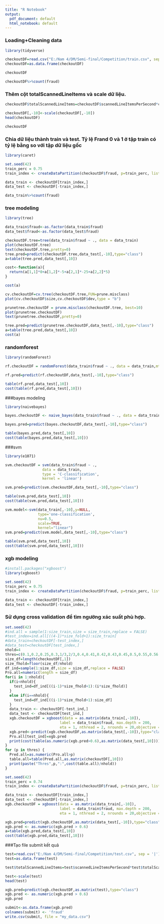 ---
title: "R Notebook"
output:
  pdf_document: default
  html_notebook: default
---

### Loading+Cleaning data
```{r}
library(tidyverse)

checkoutDF=read.csv("E:/Nam 4/DM/Semi-final/Competition/train.csv", sep = '|')
checkoutDF=as.data.frame(checkoutDF)
```

```{r}
checkoutDF
```


```{r}
checkoutDF%>%count(fraud)
```

### Thêm cột totalScannedLineItems và scale dữ liệu.
```{r}
checkoutDF$totalScannedLineItems=checkoutDF$scannedLineItemsPerSecond*checkoutDF$totalScanTimeInSeconds
```

```{r}
checkoutDF[,-10]<-scale(checkoutDF[,-10])
head(checkoutDF)
```
```{r}
checkoutDF
```
### Chia dữ liệu thành train và test. Tỷ lệ Frand 0 và 1 ở tập train có tỷ lệ bằng so với tập dữ liệu gốc
```{r}
library(caret)
```

```{r}
set.seed(42)
train_perc = 0.75
train_index <- createDataPartition(checkoutDF$fraud, p=train_perc, list=FALSE)

data_train <- checkoutDF[train_index,]
data_test <- checkoutDF[-train_index,]
```

```{r}
data_train%>%count(fraud)
```

### tree modeling
```{r}
library(tree)
```

```{r}
data_train$fraud<-as.factor(data_train$fraud)
data_test$fraud<-as.factor(data_test$fraud)
```

```{r}
checkoutDF.tree=tree(data_train$fraud ~ ., data = data_train)
plot(checkoutDF.tree)
text(checkoutDF.tree,pretty=0)
tree.pred=predict(checkoutDF.tree,data_test[,-10],type="class")
a=table(tree.pred,data_test[,10])
```

```{r}
cost<-function(a){
  return(a[1,1]*0+a[1,2]*-5+a[2,1]*-25+a[2,2]*5)
}
```

```{r}
cost(a)
```
```{r}
cv.checkoutDF=cv.tree(checkoutDF.tree,FUN=prune.misclass)
plot(cv.checkoutDF$size,cv.checkoutDF$dev,type = "b")
```
```{r}
prunetree.checkoutDF = prune.misclass(checkoutDF.tree, best=10)
plot(prunetree.checkoutDF)
text(prunetree.checkoutDF,pretty=0)
```
```{r}
tree.pred=predict(prunetree.checkoutDF,data_test[,-10],type="class")
a=table(tree.pred,data_test[,10])
cost(a)
```


### randomforest
```{r}
library(randomForest)
```

```{r}
rf.checkoutDF = randomForest(data_train$fraud ~ ., data = data_train,mtry = 8, importance = TRUE)

rf.pred=predict(rf.checkoutDF,data_test[,-10],type="class")

table(rf.pred,data_test[,10])
cost(table(rf.pred,data_test[,10]))
```
###bayes modeling
```{r}
library(naivebayes)
```


```{r}
bayes.checkoutDF <- naive_bayes(data_train$fraud ~ ., data = data_train)

bayes.pred=predict(bayes.checkoutDF,data_test[,-10],type="class")

table(bayes.pred,data_test[,10])
cost(table(bayes.pred,data_test[,10]))
```
###svm

```{r}
library(e1071)
```

```{r}
svm.checkoutDF = svm(data_train$fraud ~ ., 
                 data = data_train, 
                 type = 'C-classification', 
                 kernel = 'linear')

svm.pred=predict(svm.checkoutDF,data_test[,-10],type="class")

table(svm.pred,data_test[,10])
cost(table(svm.pred,data_test[,10]))
```
```{r}
svm.model<-svm(data_train[,-10],y=NULL,
               type='one-classification',
               nu=0.5,
               scale=TRUE,
               kernel="linear")
svm.pred=predict(svm.model,data_test[,-10],type="class")

table(svm.pred,data_test[,10])
cost(table(svm.pred,data_test[,10]))
```
### xgb modeling
```{r}
#install.packages("xgboost")
library(xgboost)
```

```{r}
set.seed(42)
train_perc = 0.75
train_index <- createDataPartition(checkoutDF$fraud, p=train_perc, list=FALSE)

data_train <- checkoutDF[train_index,]
data_test <- checkoutDF[-train_index,]
```

### Sử dụng cross validation để tìm ngưỡng xác suất phù hợp.
```{r}
set.seed(42)
#ind.all = sample(1:size_train,size = size_train,replace = FALSE)
#test_index=ind.all[((4-1)*size_fold+1):size_train]
#data_train=checkoutDF[-test_index,]
#data_test=checkoutDF[test_index,]
nhold=4
thres=c(0.1,0.2,0.25,0.3,1/3,2/3,0.4,0.41,0.42,0.43,0.45,0.5,0.55,0.56,0.58,0.59,0.6,0.62,0.65,5/7,0.7,0.8,0.85,0.9,0.95)
size_df=length(checkoutDF[,1])
size_fhold=floor(size_df/nhold)
df_ind=sample(1:size_df,size = size_df,replace = FALSE)
Pro.all=numeric(length = size_df)
for(i in 1:nhold){
  if(i<nhold){
    test_ind=df_ind[((i-1)*size_fhold+1):(i*size_fhold)]
  }
  else if(i==nhold){
    test_ind=df_ind[((i-1)*size_fhold+1):size_df]
  }
  data_train <- checkoutDF[-test_ind,]
  data_test <- checkoutDF[test_ind,]
  xgb.checkoutDF = xgboost(data = as.matrix(data_train[,-10]), 
                         label = data_train$fraud, max.depth = 200, 
                         eta = 1, nthread = 2, nrounds = 20,objective = "binary:logistic")
  xgb.pred<-predict(xgb.checkoutDF,as.matrix(data_test[,-10]),type="class")
  Pro.all[test_ind]=xgb.pred
  print(cost(table(as.numeric(xgb.pred>0.6),as.matrix(data_test[,10]))))
}
for (p in thres) {
  Pred.all=as.numeric(Pro.all>p)
  table.all=table(Pred.all,as.matrix(checkoutDF[,10]))
  print(paste("Thres",p,":",cost(table.all)/nhold))
}
```
```{r}
set.seed(42)
train_perc = 0.74
train_index <- createDataPartition(checkoutDF$fraud, p=train_perc, list=FALSE)

data_train <- checkoutDF[train_index,]
data_test <- checkoutDF[-train_index,]
xgb.checkoutDF = xgboost(data = as.matrix(data_train[,-10]), 
                         label = data_train$fraud, max.depth = 200, 
                         eta = 1, nthread = 2, nrounds = 20,objective = "binary:logistic")

xgb.pred=predict(xgb.checkoutDF,as.matrix(data_test[,-10]),type="class")
xgb.pred <- as.numeric(xgb.pred > 0.6)
a=table(xgb.pred,data_test[,10])
cost(table(xgb.pred,data_test[,10]))

```
###Tạo file submit kết quả

```{r}
test=read.csv("E:/Nam 4/DM/Semi-final/Competition/test.csv", sep = '|')
test=as.data.frame(test)
```

```{r}
test$totalScannedLineItems=test$scannedLineItemsPerSecond*test$totalScanTimeInSeconds
```

```{r}
test<-scale(test)
head(test)
```
```{r}
xgb.pred=predict(xgb.checkoutDF,as.matrix(test),type="class")
xgb.pred <- as.numeric(xgb.pred > 0.6)
xgb.pred
```
```{r}
submit<-as.data.frame(xgb.pred)
colnames(submit) <- 'fraud'
write.csv(submit, file = "my_data.csv")
```


